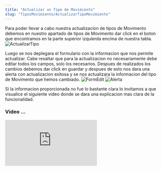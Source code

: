 ```yaml
---
title: "Actualizar un Tipo de Movimiento"
slug: "TiposMovimiento/ActualizarTipoMovimiento"
---
```




<Tabs>
  <TabItem label="Endpoint">
    <ApiEndpoint url={`${API_BASE_URL}bodega/tipos`} />
  </TabItem>
</Tabs>

Para poder llevar a cabo nuestra actualizacion de tipos de Movimento debemos en nuestro apartado de tipos de Movimento dar click en el boton que encontramos en la parte superior izquierda  encima de nuestra tabla. 
<Image src={ActualizarTipo} alt="ActuailzarTipo" width={3148} height={2270} />

Luego se nos deplegara el formulario con la informacion que nos permite actualizar. Cabe resaltar que para la actualizacion no necesariamente debe editar todos los campos, solo los necesarios.
Despues de realizados los cambios debemos dar click en guardar y despues de esto nos dara una alerta con actualizacion exitosa  y se nos actualizara la informacion del tipo de Movimento que hemos cambiado.
<Image src={FormEdit} alt="FormEdit" width={3148} height={2270} />
<Image src={Alerta} alt="Alerta" width={3148} height={2270} />


Si la informacion proporcionada no fue lo bastante clara lo invitamos a que visualice el siguiente video donde se dara una explicacion mas clara de la funcionalidad.

### Video ...

<div style={{ display: "flex", justifyContent: "center" }}>
  <iframe
    style={{ height: "500px", width: "100%" }}
    src="https://www.youtube.com/embed/IUJJiRdiEEQ"
    title="Tutorial"
    frameBorder="0"
    allow="accelerometer; autoplay; clipboard-write; encrypted-media; gyroscope; picture-in-picture"
    allowFullScreen
  ></iframe>
</div>